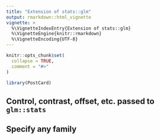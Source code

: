 ```yaml
---
title: "Extension of stats::glm"
output: rmarkdown::html_vignette
vignette: >
  %\VignetteIndexEntry{Extension of stats::glm}
  %\VignetteEngine{knitr::rmarkdown}
  %\VignetteEncoding{UTF-8}
---
```


```r
knitr::opts_chunk$set(
  collapse = TRUE,
  comment = "#>"
)
```

```r
library(PostCard)
```

## Control, contrast, offset, etc. passed to `glm::stats`

## Specify any family
